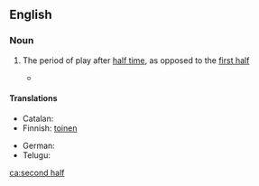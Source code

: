 {{also|second-half}}
==English==

===Noun===
{{en-noun|second halves}}

# {{context|sports|lang=en}} The period of play after [[half time]], as opposed to the [[first half]]
#* {{quote-news
|year=2011
|date=October 1
|author=Phil Dawkes
|title=Sunderland 2 - 2 West Brom
|work=BBC Sport
|url=http://news.bbc.co.uk/sport2/hi/football/eng_prem/15045630.stm
|page=
|passage=Sunderland had the best of the '''second half''' but were unable to find a winner.}}

====Translations====
{{trans-top|period of play after half time}}
* Catalan: {{t+|ca|segona part|f}}
* Finnish: [[toinen#Finnish|toinen]] {{t+|fi|puoliaika}}
{{trans-mid}}
* German: {{t|de|zweite Halbzeit|f}}
* Telugu: {{t|te|ద్వితీయార్థం|tr=dviteeyaartham}}
{{trans-bottom}}

[[ca:second half]]